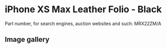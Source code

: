 
# iPhone XS Max Leather Folio - Black

Part number, for search engines, auction websites and such: MRX22ZM/A

## Image gallery

<div style={{ width: '100%', maxWidth: '768px' }}>
<GalleryComponent
    images={[
      {
        original: "/everysource/MRX22.webp",
        thumbnail: "/everypreview/MRX22.webp",
      },
      {
        original: "/everysource/MRX22_AV1_GOLD.webp",
        thumbnail: "/everypreview/MRX22_AV1_GOLD.webp",
      },
      {
        original: "/everysource/MRX22_AV1_SILVER.webp",
        thumbnail: "/everypreview/MRX22_AV1_SILVER.webp",
      },
      {
        original: "/everysource/MRX22_AV1_SPACE_GRAY.webp",
        thumbnail: "/everypreview/MRX22_AV1_SPACE_GRAY.webp",
      },
      {
        original: "/everysource/MRX22_AV2.webp",
        thumbnail: "/everypreview/MRX22_AV2.webp",
      }
    ]}
  />
</div>